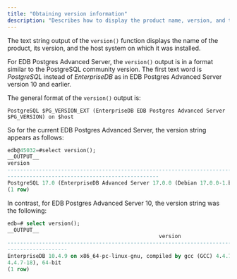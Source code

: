 ```yaml
---
title: "Obtaining version information"
description: "Describes how to display the product name, version, and the host system on which it was installed."
---
```


The text string output of the `version()` function displays the name of the product, its version, and the host system on which it was installed.

For EDB Postgres Advanced Server, the `version()` output is in a format similar to the PostgreSQL community version. The first text word is *PostgreSQL* instead of *EnterpriseDB* as in EDB Postgres Advanced Server version 10 and earlier.

The general format of the `version()` output is:

```text
PostgreSQL $PG_VERSION_EXT (EnterpriseDB EDB Postgres Advanced Server $PG_VERSION) on $host
```

So for the current EDB Postgres Advanced Server, the version string appears as follows:

```sql
edb@45032=#select version();
__OUTPUT__
version
-----------------------------------------------------------------------------------------------
------------------------------------------------
PostgreSQL 17.0 (EnterpriseDB Advanced Server 17.0.0 (Debian 17.0.0-1.bullseye)) on x86_64-pc-linux-gnu, compiled by gcc (Debian 10.2.1-6) 10.2.1 20210110, 64-bit
(1 row)
```

In contrast, for EDB Postgres Advanced Server 10, the version string was the following:

```sql
edb=# select version();
__OUTPUT__
                                                version
------------------------------------------------------------------------------------------
-------------------
EnterpriseDB 10.4.9 on x86_64-pc-linux-gnu, compiled by gcc (GCC) 4.4.7 20120313 (Red Hat 
4.4.7-18), 64-bit
(1 row)
```
